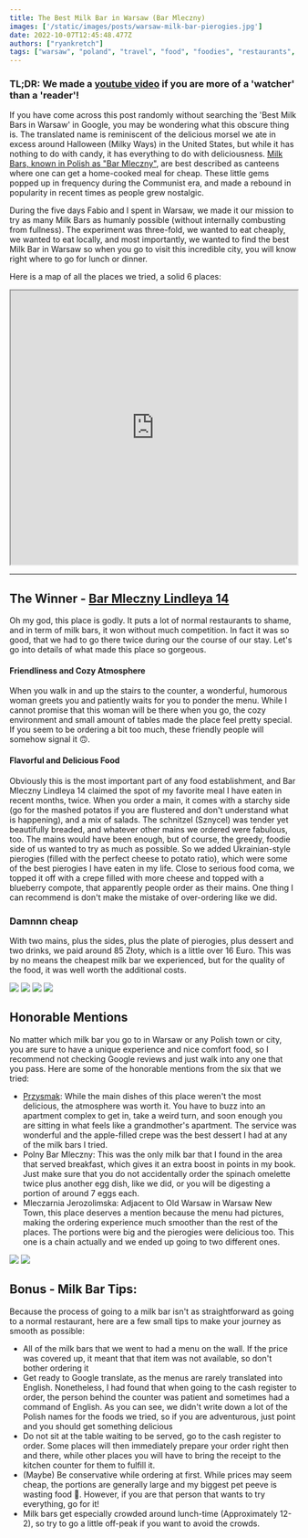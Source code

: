 ```yaml
---
title: The Best Milk Bar in Warsaw (Bar Mleczny)
images: ['/static/images/posts/warsaw-milk-bar-pierogies.jpg']
date: 2022-10-07T12:45:48.477Z
authors: ["ryankretch"]
tags: ["warsaw", "poland", "travel", "food", "foodies", "restaurants", "cheap travel", "pierogies", "europe"]
---
```

### TL;DR: We made a [youtube video](https://www.youtube.com/watch?v=IT66u3frKKY) if you are more of a 'watcher' than a 'reader'!

If you have come across this post randomly without searching the 'Best Milk Bars in Warsaw' in Google, you may be wondering what this obscure thing is. The translated name is reminiscent of the delicious morsel we ate in excess around Halloween (Milky Ways) in the United States, but while it has nothing to do with candy, it has everything to do with deliciousness. [Milk Bars, known in Polish as "Bar Mleczny"](https://en.wikipedia.org/wiki/Bar_mleczny), are best described as canteens where one can get a home-cooked meal for cheap. These little gems popped up in frequency during the Communist era, and made a rebound in popularity in recent times as people grew nostalgic. 

During the five days Fabio and I spent in Warsaw, we made it our mission to try as many Milk Bars as humanly possible (without internally combusting from fullness). The experiment was three-fold, we wanted to eat cheaply, we wanted to eat locally, and most importantly, we wanted to find the best Milk Bar in Warsaw so when you go to visit this incredible city, you will know right where to go for lunch or dinner.

Here is a map of all the places we tried, a solid 6 places: 

<iframe src="https://www.google.com/maps/d/u/0/embed?mid=1jkvmrkzL5vTR1OiyY3M6BAoRTabu-Vc&ehbc=2E312F" width="100%" height="480"></iframe>

---

## The Winner - [Bar Mleczny Lindleya 14](https://www.facebook.com/people/Bar_mleczny_lindleya14/100063597881245/)
Oh my god, this place is godly. It puts a lot of normal restaurants to shame, and in term of milk bars, it won without much competition. In fact it was so good, that we had to go there twice during our the course of our stay. Let's go into details of what made this place so gorgeous.

#### Friendliness and Cozy Atmosphere

When you walk in and up the stairs to the counter, a wonderful, humorous woman greets you and patiently waits for you to ponder the menu. While I cannot promise that this woman will be there when you go, the cozy environment and small amount of tables made the place feel pretty special. If you seem to be ordering a bit too much, these friendly people will somehow signal it 🙃.

#### Flavorful and Delicious Food

Obviously this is the most important part of any food establishment, and Bar Mleczny Lindleya 14 claimed the spot of my favorite meal I have eaten in recent months, twice. When you order a main, it comes with a starchy side (go for the mashed potatos if you are flustered and don't understand what is happening), and a mix of salads. The schnitzel (Sznycel) was tender yet beautifully breaded, and whatever other mains we ordered were fabulous, too. The mains would have been enough, but of course, the greedy, foodie side of us wanted to try as much as possible. So we added Ukrainian-style pierogies (filled with the perfect cheese to potato ratio), which were some of the best pierogies I have eaten in my life. Close to serious food coma, we topped it off with a crepe filled with more cheese and topped with a blueberry compote, that apparently people order as their mains. One thing I can recommend is don't make the mistake of over-ordering like we did.

### Damnnn cheap

With two mains, plus the sides, plus the plate of pierogies, plus dessert and two drinks, we paid around 85 Złoty, which is a little over 16 Euro. This was by no means the cheapest milk bar we experienced, but for the quality of the food, it was well worth the additional costs. 

![](https://res.cloudinary.com/dx4cuted1/image/upload/q_60/v1665154383/Warsaw%20Milky%20Bars/warsaw_-_3_dkuubo.jpg)
![](https://res.cloudinary.com/dx4cuted1/image/upload/q_60/v1665153853/Warsaw%20Milky%20Bars/warsaw_-_13_ocok5m.jpg)
![](https://res.cloudinary.com/dx4cuted1/image/upload/q_60/v1665153823/Warsaw%20Milky%20Bars/warsaw_-_11_phqzg8.jpg)
![](https://res.cloudinary.com/dx4cuted1/image/upload/q_60/v1665153833/Warsaw%20Milky%20Bars/warsaw_-_14_cxerbh.jpg)

## Honorable Mentions
No matter which milk bar you go to in Warsaw or any Polish town or city, you are sure to have a unique experience and nice comfort food, so I recommend not checking Google reviews and just walk into any one that you pass. Here are some of the honorable mentions from the six that we tried:
- [Przysmak](https://www.facebook.com/przysmak.obiadydomowe/): While the main dishes of this place weren't the most delicious, the atmosphere was worth it. You have to buzz into an apartment complex to get in, take a weird turn, and soon enough you are sitting in what feels like a grandmother's apartment. The service was wonderful and the apple-filled crepe was the best dessert I had at any of the milk bars I tried.
- Polny Bar Mleczny: This was the only milk bar that I found in the area that served breakfast, which gives it an extra boost in points in my book. Just make sure that you do not accidentally order the spinach omelette twice plus another egg dish, like we did, or you will be digesting a portion of around 7 eggs each.
- Mleczarnia Jerozolimska: Adjacent to Old Warsaw in Warsaw New Town, this place deserves a mention because the menu had pictures, making the ordering experience much smoother than the rest of the places. The portions were big and the pierogies were delicious too. This one is a chain actually and we ended up going to two different ones.

![](https://res.cloudinary.com/dx4cuted1/image/upload/q_60/v1665153816/Warsaw%20Milky%20Bars/warsaw_-_9_slsw95.jpg)
![](https://res.cloudinary.com/dx4cuted1/image/upload/q_60/v1665153811/Warsaw%20Milky%20Bars/warsaw_-_5_h6slp5.jpg)

## Bonus - Milk Bar Tips:
Because the process of going to a milk bar isn't as straightforward as going to a normal restaurant, here are a few small tips to make your journey as smooth as possible:
- All of the milk bars that we went to had a menu on the wall. If the price was covered up, it meant that that item was not available, so don't bother ordering it
- Get ready to Google translate, as the menus are rarely translated into English. Nonetheless, I had found that when going to the cash register to order, the person behind the counter was patient and sometimes had a command of English. As you can see, we didn't write down a lot of the Polish names for the foods we tried, so if you are adventurous, just point and you should get something delicious
- Do not sit at the table waiting to be served, go to the cash register to order. Some places will then immediately prepare your order right then and there, while other places you will have to bring the receipt to the kitchen counter for them to fulfill it. 
- (Maybe) Be conservative while ordering at first. While prices may seem cheap, the portions are generally large and my biggest pet peeve is wasting food 🤣. However, if you are that person that wants to try everything, go for it!
- Milk bars get especially crowded around lunch-time (Approximately 12-2), so try to go a little off-peak if you want to avoid the crowds.
